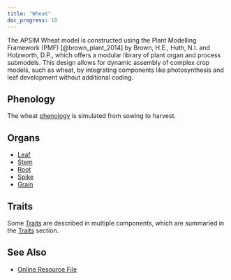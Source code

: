 ```yaml
---
title: "Wheat"
doc_progress: 10
---
```


The APSIM Wheat model is constructed using the Plant Modelling Framework (PMF) [@brown_plant_2014] by Brown, H.E., Huth, N.I. and Holzworth, D.P., which offers a modular library of plant organ and process submodels. This design allows for dynamic assembly of complex crop models, such as wheat, by integrating components like photosynthesis and leaf development without additional coding.


## Phenology

The wheat [phenology](Phenology/index.qmd) is simulated from sowing to harvest.


## Organs

- [Leaf](Leaf/index.qmd)
- [Stem](Stem/index.qmd)
- [Root](Root/index.qmd)
- [Spike](Spike/index.qmd)
- [Grain](Grain/index.qmd)


## Traits

Some [Traits](Traits) are described in multiple components, which are summaried in the [Traits](Traits) section.


## See Also

* [Online Resource File](https://github.com/APSIMInitiative/ApsimX/blob/b9f9abca67191765f8a2de01e7cf0ce1c3f4a615/Models/Resources/Wheat.json)